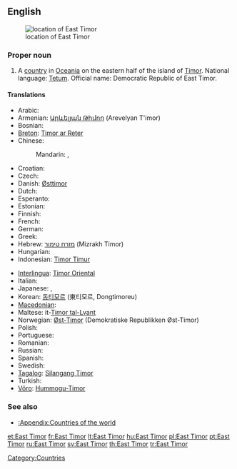 {{wikipedia}}
==English==
[[Image:LocationEastTimor.svg|thumb|location of East Timor]]

===Proper noun===
{{en-proper noun|sg=[[East]] [[Timor]]}}

# A [[country]] in [[Oceania]] on the eastern half of the island of [[Timor]]. National language: [[Tetum]]. Official name: Democratic Republic of East Timor.

====Translations====
{{trans-top|Country in Oceania}}
* Arabic: {{t|ar|تيمور الشرقية|f|tr=timuur al-sharkiyya|sc=Arab}}
* Armenian: [[Արևելյան Թիմոր]] (Arevelyan T'imor)
* Bosnian: {{t-|bs|Istočni Timor|m}}
* [[Breton]]: [[Timor ar Reter]]
* Chinese:
*: Mandarin: {{t|zh|東帝汶|sc=Hani}},  {{t|zh|东帝汶|tr=Dōng-Dìwèn|sc=Hani}}
* Croatian: {{t-|hr|Istočni Timor|m}}
* Czech: {{t-|cs|Východní Timor|m}}
* Danish: [[Østtimor]]
* Dutch: {{t+|nl|Oost-Timor}}
* Esperanto: {{t-|eo|Orienta Timoro|xs=Esperanto}}
* Estonian: {{t-|et|Ida-Timor}}
* Finnish: {{t+|fi|Itä-Timor}}
* French: {{t-|fr|Timor Oriental}}
* German: {{t-|de|Osttimor}}
* Greek: {{t+|el|Ανατολικό Τιμόρ|n|tr=Anatolikó Timór|sc=Grek}}
* Hebrew: [[מזרח טימור]] (Mizrakh Timor)
* Hungarian: {{t+|hu|Kelet-Timor}}
* Indonesian: [[Timor Timur]]
{{trans-mid}}
* [[Interlingua]]: [[Timor Oriental]]
* Italian: {{t-|it|Timor Est}}
* Japanese: {{t|ja|東ティモール|tr=ひがしティモール, Higashi-Timōru|sc=Jpan}},  {{t|ja|東チモール|tr=ひがしチモール, Higashi-Chimōru|sc=Jpan}}
* Korean: [[동티모르]] (東티모르, Dongtimoreu)
* [[Macedonian]]: {{t|mk|Источен Тимор|m|tr=Ístočen Tímor|sc=Cyrl}}
* Maltese: it-[[Timor tal-Lvant]]
* Norwegian: [[Øst-Timor]] (Demokratiske Republikken Øst-Timor)
* Polish: {{t+|pl|Timor Wschodni|m}}
* Portuguese: {{t+|pt|Timor Leste}}
* Romanian: {{t-|ro|Timorul de Est|n}}
* Russian: {{t-|ru|Восточный Тимор|m|tr=Vostóčnyj Timór|sc=Cyrl}}
* Spanish: {{t-|es|Timor Oriental}}
* Swedish: {{t+|sv|Östtimor}}
* [[Tagalog]]: [[Silangang Timor]]
* Turkish: {{t+|tr|Doğu Timor}}
* [[Võro]]: [[Hummogu-Timor]]
{{trans-bottom}}

===See also===
* [[:Appendix:Countries of the world]]

[[Category:Countries]]

[[et:East Timor]]
[[fr:East Timor]]
[[lt:East Timor]]
[[hu:East Timor]]
[[pl:East Timor]]
[[pt:East Timor]]
[[ru:East Timor]]
[[sv:East Timor]]
[[th:East Timor]]
[[tr:East Timor]]
